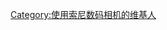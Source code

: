 {{Userbox
  |border-c = #000000
  |border-s = 1
  |id-c     = #FFFFFF
  |id-s     = 12
  |id-fc    = #000000
  |info-c   = gray
  |info-s   = 8
  |info-fc  = #FFFFFF
  |id       = [[File:Sony logo.svg|40px]]
  |info     = 這個用戶使用[[索尼]]出品的[[數碼相機]]。
  |nocat    = {{{nocat|使用索尼数码相机的维基人}}}
}}
<includeonly>[[Category:使用索尼数码相机的维基人]]</includeonly>